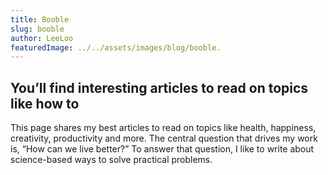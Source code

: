 ```yaml
---
title: Booble
slug: booble
author: LeeLoo
featuredImage: ../../assets/images/blog/booble.
---
```

## You’ll find interesting articles to read on topics like how to 
This page shares my best articles to read on topics like health, 
happiness, creativity, productivity and more. The central question 
that drives my work is, “How can we live better?” To answer that 
question, I like to write about science-based ways to solve practical problems.
